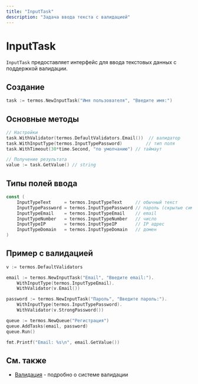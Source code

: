 ```yaml
---
title: "InputTask"
description: "Задача ввода текста с валидацией"
---
```


# InputTask

`InputTask` предоставляет интерфейс для ввода текстовых данных с поддержкой валидации.

## Создание

```go
task := termos.NewInputTask("Имя пользователя", "Введите имя:")
```

## Основные методы

```go
// Настройки
task.WithValidator(termos.DefaultValidators.Email())  // валидатор
task.WithInputType(termos.InputTypePassword)         // тип поля
task.WithTimeout(30*time.Second, "по умолчанию") // таймаут

// Получение результата
value := task.GetValue() // string
```

## Типы полей ввода

```go
const (
    InputTypeText     = termos.InputTypeText     // обычный текст
    InputTypePassword = termos.InputTypePassword // пароль (скрытые символы)
    InputTypeEmail    = termos.InputTypeEmail    // email
    InputTypeNumber   = termos.InputTypeNumber   // число
    InputTypeIP       = termos.InputTypeIP       // IP адрес
    InputTypeDomain   = termos.InputTypeDomain   // домен
)
```

## Пример с валидацией

```go
v := termos.DefaultValidators

email := termos.NewInputTask("Email", "Введите email:").
    WithInputType(termos.InputTypeEmail).
    WithValidator(v.Email())

password := termos.NewInputTask("Пароль", "Введите пароль:").
    WithInputType(termos.InputTypePassword).
    WithValidator(v.StrongPassword())

queue := termos.NewQueue("Регистрация")
queue.AddTasks(email, password)
queue.Run()

fmt.Printf("Email: %s\n", email.GetValue())
```

## См. также

- [Валидация](/ru/validation/overview) - подробно о системе валидации